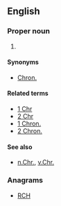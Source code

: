 ==English==

===Proper noun===
{{en-proper noun}}

# {{abbreviation of|Chronicles|lang=en}}

====Synonyms====
* [[Chron.]]

====Related terms====
* [[1 Chr]]
* [[2 Chr]]
* [[1 Chron.]]
* [[2 Chron.]]

====See also====
* [[n.Chr.]], [[v.Chr.]]

===Anagrams===
* [[RCH#English|RCH]]